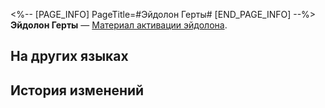 <%-- [PAGE_INFO]
PageTitle=#Эйдолон Герты#
[END_PAGE_INFO] --%>
{{Предмет Инфобокс
|id          = 11013
|Изображение = Предмет Эйдолон Герты.png
|Тип         = Материал активации эйдолона
|Инвентарь   = 
|Редкость    = 4
|Эффект      = 
|Описание    = Материал для повышения уровня Эйдолона Герты.
}}
'''Эйдолон Герты''' — [[Материал активации эйдолона]].

==На других языках==
{{На других языках
|en   = Herta's Eidolon
|zhs  = 【黑塔】的星魂
|zht  = 【黑塔】的星魂
|ja   = 「ヘルタ」の星魂
|ko   = [헤르타]의 성혼
|es   = Eidolon de Herta
|fr   = Eidolon pour Herta
|ru   = Эйдолон Герты
|th   = Eidolon ของ Herta
|vi   = Tinh Hồn Herta
|de   = Hertas Eidolon
|id   = Herta's Eidolon
|pt   = Eidolon de Herta
}}

==История изменений==
{{История изменений|3.5}}
